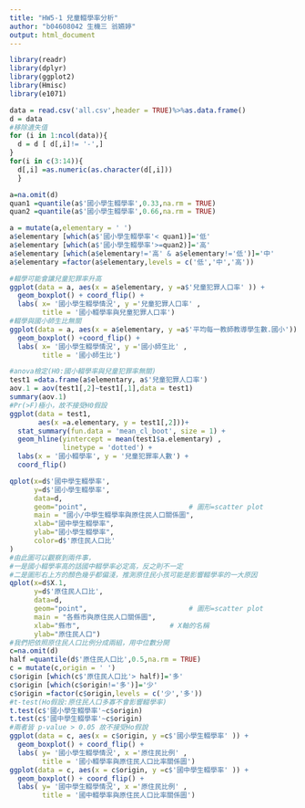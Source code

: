 ---
title: "HW5-1 兒童輟學率分析"
author: "b04608042 生機三 翁嬿婷"
output: html_document
---
```{r setup, include=TRUE}
library(readr)
library(dplyr)
library(ggplot2)
library(Hmisc)
library(e1071)

data = read.csv('all.csv',header = TRUE)%>%as.data.frame()
d = data
#移除遺失值
for (i in 1:ncol(data)){
  d = d [ d[,i]!= '-',] 
}
for(i in c(3:14)){
  d[,i] =as.numeric(as.character(d[,i]))  
  }

a=na.omit(d)
quan1 =quantile(a$'國小學生輟學率',0.33,na.rm = TRUE)
quan2 =quantile(a$'國小學生輟學率',0.66,na.rm = TRUE)

a = mutate(a,elementary = ' ')
a$elementary [which(a$'國小學生輟學率'< quan1)]='低'
a$elementary [which(a$'國小學生輟學率'>=quan2)]='高'
a$elementary [which(a$elementary!='高' & a$elementary!='低')]='中'
a$elementary =factor(a$elementary,levels = c('低','中','高'))

#輟學可能會讓兒童犯罪率升高
ggplot(data = a, aes(x = a$elementary, y =a$'兒童犯罪人口率' )) +
  geom_boxplot() + coord_flip() +
  labs( x= '國小學生輟學情況', y ='兒童犯罪人口率' , 
        title = '國小輟學率與兒童犯罪人口率')
#輟學與國小師生比無關
ggplot(data = a, aes(x = a$elementary, y =a$'平均每一教師教導學生數.國小')) +
  geom_boxplot() +coord_flip() +
  labs( x= '國小學生輟學情況', y ='國小師生比' , 
        title = '國小師生比')

#anova檢定(H0:國小輟學率與兒童犯罪率無關)
test1 =data.frame(a$elementary, a$'兒童犯罪人口率')
aov.1 = aov(test1[,2]~test1[,1],data = test1)
summary(aov.1)
#Pr(>F)極小，故不接受H0假設
ggplot(data = test1, 
       aes(x =a.elementary, y = test1[,2]))+
  stat_summary(fun.data = 'mean_cl_boot', size = 1) +
  geom_hline(yintercept = mean(test1$a.elementary) , 
             linetype = 'dotted') +
  labs(x = '國小輟學率', y = '兒童犯罪率人數') +
  coord_flip()


```
```{r}
qplot(x=d$'國中學生輟學率',                               
      y=d$'國小學生輟學率',                              
      data=d,                      
      geom="point",                         # 圖形=scatter plot
      main = "國小/中學生輟學率與原住民人口關係圖",  
      xlab="國中學生輟學率",                          
      ylab="國小學生輟學率",                    
      color=d$'原住民人口比'                       
)
#由此圖可以觀察到兩件事，
#一是國小輟學率高的話國中輟學率必定高，反之則不一定
#二是圖形右上方的顏色幾乎都偏淺，推測原住民小孩可能是影響輟學率的一大原因
qplot(x=d$X.1,                               
      y=d$'原住民人口比',                              
      data=d,                      
      geom="point",                         # 圖形=scatter plot
      main = "各縣市與原住民人口關係圖",  
      xlab="縣市",                      # X軸的名稱
      ylab="原住民人口")
#我們把依照原住民人口比例分成兩組，用中位數分開
c=na.omit(d)
half =quantile(d$'原住民人口比',0.5,na.rm = TRUE)
c = mutate(c,origin = ' ')
c$origin [which(c$'原住民人口比'> half)]='多'
c$origin [which(c$origin!='多')]='少'
c$origin =factor(c$origin,levels = c('少','多'))
#t-test(Ho假設:原住民人口多寡不會影響輟學率)
t.test(c$'國小學生輟學率'~c$origin)
t.test(c$'國中學生輟學率'~c$origin)
#兩者皆 p-value > 0.05 故不接受Ho假說
ggplot(data = c, aes(x = c$origin, y =c$'國小學生輟學率' )) +
  geom_boxplot() + coord_flip() +
  labs( y= '國小學生輟學情況', x ='原住民比例' , 
        title = '國小輟學率與原住民人口比率關係圖')
ggplot(data = c, aes(x = c$origin, y =c$'國中學生輟學率' )) +
  geom_boxplot() + coord_flip() +
  labs( y= '國中學生輟學情況', x ='原住民比例' , 
        title = '國中輟學率與原住民人口比率關係圖')


```
